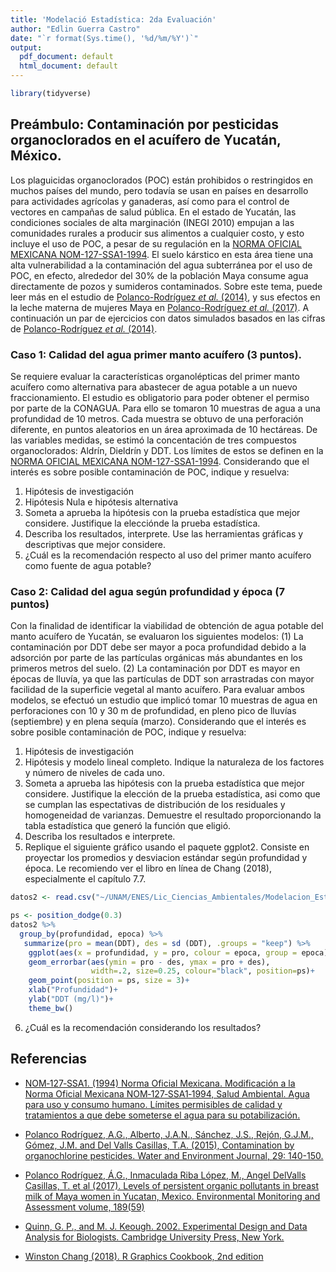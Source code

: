```yaml
---
title: 'Modelació Estadística: 2da Evaluación'
author: "Edlin Guerra Castro"
date: "`r format(Sys.time(), '%d/%m/%Y')`"
output:
  pdf_document: default
  html_document: default
---
```


```r
library(tidyverse)
```

## Preámbulo: Contaminación por pesticidas organoclorados en el acuífero de Yucatán, México.

Los plaguicidas organoclorados (POC) están prohibidos o restringidos en muchos países del mundo, pero todavía se usan en países en desarrollo para actividades agrícolas y ganaderas, así como para el control de vectores en campañas de salud pública. En el estado de Yucatán, las condiciones sociales de alta marginación (INEGI 2010) empujan a las comunidades rurales a producir sus alimentos a cualquier costo, y esto incluye el uso de POC, a pesar de su regulación en la [NORMA OFICIAL MEXICANA NOM-127-SSA1-1994](https://pdfs.semanticscholar.org/1275/c2ad256b25ef1c38aa0861909165e5c99a53.pdf?_ga=2.95214868.981706138.1584896444-1578643483.1584896444). El suelo kárstico en esta área tiene una alta vulnerabilidad a la contaminación del agua subterránea por el uso de POC, en efecto, alrededor del 30% de la población Maya consume agua directamente de pozos y sumideros contaminados. Sobre este tema, puede leer más en el estudio de [Polanco-Rodríguez *et al.* (2014)](https://doi.org/10.1111/wej.12080), y sus efectos en la leche materna de mujeres Maya en [Polanco-Rodríguez *et al.* (2017)](https://doi.org/10.1007/s10661-017-5768-y). A continuación un par de ejercicios con datos simulados basados en las cifras de [Polanco-Rodríguez *et al.* (2014)](https://doi.org/10.1111/wej.12080). 

### Caso 1: Calidad del agua primer manto acuífero (3 puntos).

Se requiere evaluar la características organolépticas del primer manto acuífero como alternativa para abastecer de agua potable a un nuevo fraccionamiento. El estudio es obligatorio para poder obtener el permiso por parte de la CONAGUA. Para ello se tomaron 10 muestras de agua a una profundidad de 10 metros. Cada muestra se obtuvo de una perforación diferente, en puntos aleatorios en un área aproximada de 10 hectáreas. De las variables medidas, se estimó la concentación de tres compuestos organoclorados: Aldrín, Dieldrín y DDT. Los límites de estos se definen en la [NORMA OFICIAL MEXICANA NOM-127-SSA1-1994](https://pdfs.semanticscholar.org/1275/c2ad256b25ef1c38aa0861909165e5c99a53.pdf?_ga=2.95214868.981706138.1584896444-1578643483.1584896444). Considerando que el interés es sobre posible contaminación de POC, indique y resuelva:

1. Hipótesis de investigación
2. Hipótesis Nula e hipótesis alternativa
3. Someta a aprueba la hipótesis con la prueba estadística que mejor considere. Justifique la elecciónde la prueba estadística.
4. Describa los resultados, interprete. Use las herramientas gráficas y descriptivas que mejor considere.
5. ¿Cuál es la recomendación respecto al uso del primer manto acuífero como fuente de agua potable?

### Caso 2: Calidad del agua según profundidad y época (7 puntos)

Con la finalidad de identificar la viabilidad de obtención de agua potable del manto acuífero de Yucatán, se evaluaron los siguientes modelos: (1) La contaminación por DDT debe ser mayor a poca profundidad debido a la adsorción por parte de las partículas orgánicas más abundantes en los primeros metros del suelo. (2) La contaminación por DDT es mayor en épocas de lluvía, ya que las partículas de DDT son arrastradas con mayor facilidad de la superficie vegetal al manto acuífero. Para evaluar ambos modelos, se efectuó un estudio que implicó tomar 10 muestras de agua en perforaciones con 10 y 30 m de profundidad, en pleno pico de lluvías (septiembre) y en plena sequía (marzo). Considerando que el interés es sobre posible contaminación de POC, indique y resuelva:

1. Hipótesis de investigación
2. Hipótesis y modelo lineal completo. Indique la naturaleza de los factores y número de niveles de cada uno.
3. Someta a aprueba las hipótesis con la prueba estadística que mejor considere. Justifique la elección de la prueba estadística, asi como que se cumplan las espectativas de distribución de los residuales y homogeneidad de varianzas. Demuestre el resultado proporcionando la tabla estadística que generó la función que eligió.
4. Describa los resultados e interprete.
5. Replique el siguiente gráfico usando el paquete ggplot2. Consiste en proyectar los promedios y desviacion estándar según profundidad y época. Le recomiendo ver el libro en línea de Chang (2018), especialmente el capítulo 7.7. 

```r
datos2 <- read.csv("~/UNAM/ENES/Lic_Ciencias_Ambientales/Modelacion_Estadistica/LCA-ME/Evaluacion_2/datos2.csv", row.names=1)

ps <- position_dodge(0.3)
datos2 %>%
  group_by(profundidad, epoca) %>%
   summarize(pro = mean(DDT), des = sd (DDT), .groups = "keep") %>%
    ggplot(aes(x = profundidad, y = pro, colour = epoca, group = epoca)) +
    geom_errorbar(aes(ymin = pro - des, ymax = pro + des), 
                  width=.2, size=0.25, colour="black", position=ps)+
    geom_point(position = ps, size = 3)+
    xlab("Profundidad")+
    ylab("DDT (mg/l)")+
    theme_bw()
```

6. ¿Cuál es la recomendación considerando los resultados?

## Referencias

- [NOM‐127‐SSA1. (1994) Norma Oficial Mexicana. Modificación a la Norma Oficial Mexicana NOM‐127‐SSA1‐1994, Salud Ambiental. Agua para uso y consumo humano. Límites permisibles de calidad y tratamientos a que debe someterse el agua para su potabilización.](https://pdfs.semanticscholar.org/1275/c2ad256b25ef1c38aa0861909165e5c99a53.pdf?_ga=2.95214868.981706138.1584896444-1578643483.1584896444)

- [Polanco Rodríguez, A.G., Alberto, J.A.N., Sánchez, J.S., Rejón, G.J.M., Gómez, J.M. and Del Valls Casillas, T.A. (2015), Contamination by organochlorine pesticides. Water and Environment Journal, 29: 140-150.](doi:10.1111/wej.12080)
 
- [Polanco Rodríguez, Á.G., Inmaculada Riba López, M., Angel DelValls Casillas, T. et al (2017). Levels of persistent organic pollutants in breast milk of Maya women in Yucatan, Mexico. Environmental Monitoring and Assessment volume, 189(59)](https://doi.org/10.1007/s10661-017-5768-y)

- [Quinn, G. P., and M. J. Keough. 2002. Experimental Design and Data Analysis for Biologists. Cambridge University Press, New York.](https://www.dropbox.com/s/23v88psleistqcp/Experimental%20Design%20and%20Data%20Analysis%20for%20Biologists.pdf?dl=0)

- [Winston Chang (2018). R Graphics Cookbook, 2nd edition](https://r-graphics.org/)

